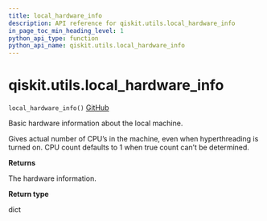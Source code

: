 ```yaml
---
title: local_hardware_info
description: API reference for qiskit.utils.local_hardware_info
in_page_toc_min_heading_level: 1
python_api_type: function
python_api_name: qiskit.utils.local_hardware_info
---
```


# qiskit.utils.local\_hardware\_info

<span id="qiskit.utils.local_hardware_info" />

`local_hardware_info()` [GitHub](https://github.com/qiskit/qiskit/tree/stable/0.23/qiskit/utils/multiprocessing.py "view source code")

Basic hardware information about the local machine.

Gives actual number of CPU’s in the machine, even when hyperthreading is turned on. CPU count defaults to 1 when true count can’t be determined.

**Returns**

The hardware information.

**Return type**

dict

